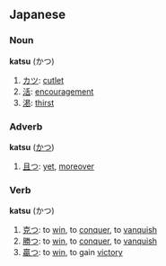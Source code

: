 ==Japanese==

===Noun===
'''katsu''' (かつ)

#[[カツ]]: [[cutlet]]
#[[活]]: [[encouragement]]
#[[渇]]: [[thirst]]

===Adverb===
'''katsu''' ([[かつ]])

#[[且つ]]: [[yet]], [[moreover]]

===Verb===
'''katsu''' (かつ)

#[[克つ]]: to [[win]], to [[conquer]], to [[vanquish]]
#[[勝つ]]: to [[win]], to [[conquer]], to [[vanquish]] 
#[[贏つ]]: to [[win]], to gain [[victory]]

{{ja-attention}}